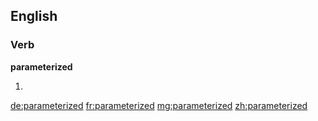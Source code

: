 ==English==

===Verb===
'''parameterized'''

# {{past of|[[parameterize]]}}

[[de:parameterized]]
[[fr:parameterized]]
[[mg:parameterized]]
[[zh:parameterized]]
